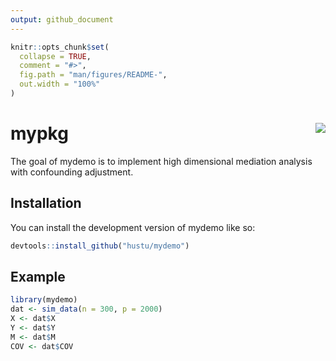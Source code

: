 ```yaml
---
output: github_document
---
```


<!-- README.md is generated from README.Rmd. Please edit that file -->

```r
knitr::opts_chunk$set(
  collapse = TRUE,
  comment = "#>",
  fig.path = "man/figures/README-",
  out.width = "100%"
)
```

# mypkg <img src="man/figures/logo.png" align="right" />

<!-- badges: start -->
<!-- badges: end -->

The goal of mydemo is to implement high dimensional mediation analysis 
with confounding adjustment.

## Installation

You can install the development version of mydemo like so:
``` r
devtools::install_github("hustu/mydemo")
```

## Example
```r
library(mydemo)
dat <- sim_data(n = 300, p = 2000)
X <- dat$X
Y <- dat$Y
M <- dat$M
COV <- dat$COV
```
